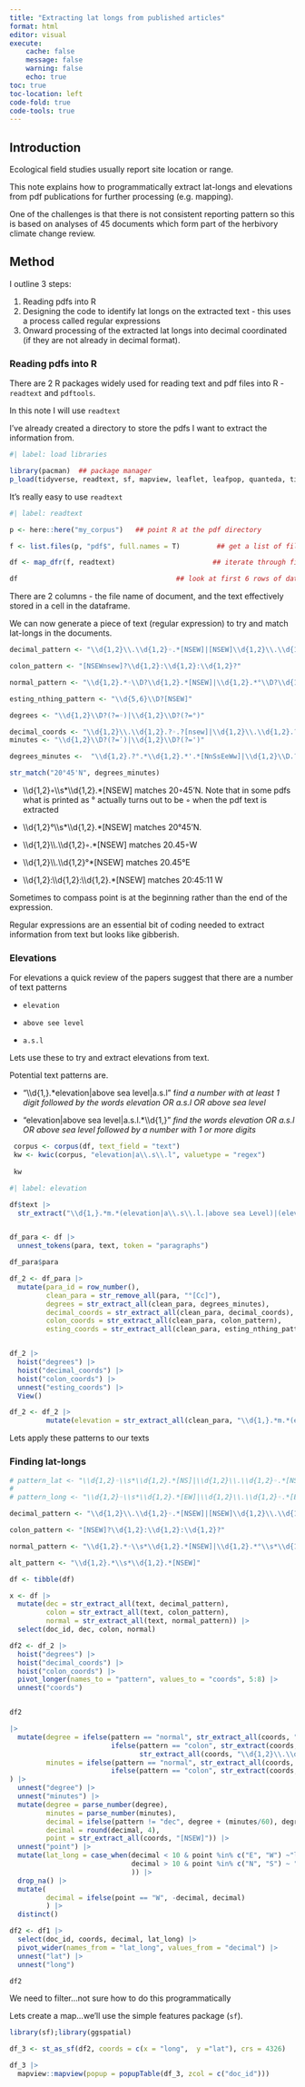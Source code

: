 ```yaml
---
title: "Extracting lat longs from published articles"
format: html
editor: visual
execute:
    cache: false
    message: false
    warning: false
    echo: true
toc: true
toc-location: left
code-fold: true
code-tools: true
---
```


## Introduction

Ecological field studies usually report site location or range.

This note explains how to programmatically extract lat-longs and elevations from pdf publications for further processing (e.g. mapping).

One of the challenges is that there is not consistent reporting pattern so this is based on analyses of 45 documents which form part of the herbivory climate change review.

## Method

I outline 3 steps:

1.  Reading pdfs into R
2.  Designing the code to identify lat longs on the extracted text - this uses a process called regular expressions
3.  Onward processing of the extracted lat longs into decimal coordinated (if they are not already in decimal format).

### Reading pdfs into R

There are 2 R packages widely used for reading text and pdf files into R - `readtext` and `pdftools`.

In this note I will use `readtext`

I've already created a directory to store the pdfs I want to extract the information from.

```r
#| label: load libraries

library(pacman)  ## package manager
p_load(tidyverse, readtext, sf, mapview, leaflet, leafpop, quanteda, tidytext) ## installs and loads packages if not already installed or loaded


```

It's really easy to use `readtext`

```r
#| label: readtext

p <- here::here("my_corpus")   ## point R at the pdf directory 

f <- list.files(p, "pdf$", full.names = T)         ## get a list of files

df <- map_dfr(f, readtext)                        ## iterate through file list, read in the text and create a data frame

df                                       ## look at first 6 rows of dataframe
```

There are 2 columns - the file name of document, and the text effectively stored in a cell in the dataframe.

We can now generate a piece of text (regular expression) to try and match lat-longs in the documents.

```r
decimal_pattern <- "\\d{1,2}\\.\\d{1,2}◦.*[NSEW]|[NSEW]\\d{1,2}\\.\\d{1,2}◦|\\d{1,2}\\.\\d{1,2}°.*[NSEW]|[NSEW]\\d{1,2}\\.\\d{1,2}°"

colon_pattern <- "[NSEWnsew]?\\d{1,2}:\\d{1,2}:\\d{1,2}?"

normal_pattern <- "\\d{1,2}.*◦\\D?\\d{1,2}.*[NSEW]|\\d{1,2}.*°\\D?\\d{1,2}.*[NSEW]"

esting_nthing_pattern <- "\\d{5,6}\\D?[NSEW]"

degrees <- "\\d{1,2}\\D?(?=◦)|\\d{1,2}\\D?(?=°)"

decimal_coords <- "\\d{1,2}\\.\\d{1,2}.?◦.?[nsew]|\\d{1,2}\\.\\d{1,2}.?°.?[nsew]"
minutes <- "\\d{1,2}\\D?(?=ʹ)|\\d{1,2}\\D?(?=')"

degrees_minutes <-  "\\d{1,2}.?°.*\\d{1,2}.*'.*[NnSsEeWw]|\\d{1,2}\\D.?◦.*\\d{1,2}.*'.*[NnSsEeWw]|\\d{1,2}.?°.*\\d{1,2}.*ʹ.*[NnSsEeWw]|\\d{1,2}\\D.?◦.*\\d{1,2}.*ʹ.*[NnSsEeWw]"

str_match("20°45'N", degrees_minutes)

```

-   \\\\d{1,2}◦\\\\s\*\\\\d{1,2}.\*\[NSEW\] matches 20◦45'N. Note that in some pdfs what is printed as ° actually turns out to be ◦ when the pdf text is extracted

-   \\\\d{1,2}°\\\\s\*\\\\d{1,2}.\*\[NSEW\] matches 20°45'N.

-   \\\\d{1,2}\\\\.\\\\d{1,2}◦.\*\[NSEW\] matches 20.45◦W

-   \\\\d{1,2}\\\\.\\\\d{1,2}°\*\[NSEW\] matches 20.45°E

-   \\\\d{1,2}:\\\\d{1,2}:\\\\d{1,2}.\*\[NSEW\] matches 20:45:11 W

Sometimes to compass point is at the beginning rather than the end of the expression.

Regular expressions are an essential bit of coding needed to extract information from text but looks like gibberish.

### Elevations

For elevations a quick review of the papers suggest that there are a number of text patterns

-   `elevation`

-   `above see level`

-   `a.s.l`

Lets use these to try and extract elevations from text.

Potential text patterns are.

-   "\\\\d{1,}.\*elevation\|above sea level\|a.s.l" f*ind a number with at least 1 digit followed by the words elevation OR a.s.l OR above sea level*

-   "elevation\|above sea level\|a.s.l.\*\\\\d{1,}" *find the words elevation OR a.s.l OR above sea level followed by a number with 1 or more digits*

```r


 corpus <- corpus(df, text_field = "text")
 kw <- kwic(corpus, "elevation|a\\.s\\.l", valuetype = "regex")
 
 kw
```

```r
#| label: elevation 

df$text |>
  str_extract("\\d{1,}.*m.*(elevation|a\\.s\\.l.|above sea Level)|(elevation|a\\.s\\.l.|above sea Level).*\\d{1,}.*m")



```

```r

df_para <- df |>
  unnest_tokens(para, text, token = "paragraphs") 

df_para$para

df_2 <- df_para |>
  mutate(para_id = row_number(), 
         clean_para = str_remove_all(para, "°[Cc]"), 
         degrees = str_extract_all(clean_para, degrees_minutes), 
         decimal_coords = str_extract_all(clean_para, decimal_coords), 
         colon_coords = str_extract_all(clean_para, colon_pattern), 
         esting_coords = str_extract_all(clean_para, esting_nthing_pattern))


df_2 |>
  hoist("degrees") |>
  hoist("decimal_coords") |>
  hoist("colon_coords") |>
  unnest("esting_coords") |>
  View()

```

```r
df_2 <- df_2 |>
         mutate(elevation = str_extract_all(clean_para, "\\d{1,}.*m.*(elevation|a\\.s\\.l.|above sea Level)|(elevation|a\\.s\\.l.|above sea Level).*\\d{1,}.*m")) 


```

Lets apply these patterns to our texts

### Finding lat-longs

```r

# pattern_lat <- "\\d{1,2}◦\\s*\\d{1,2}.*[NS]|\\d{1,2}\\.\\d{1,2}◦.*[NS]|\\d{1,2}\\.\\d{1,2}°*[NS]|[NS]?\\d{1,2}:\\d{1,2}:\\d{1,2}?"
# 
# pattern_long <- "\\d{1,2}◦\\s*\\d{1,2}.*[EW]|\\d{1,2}\\.\\d{1,2}◦.*[EW]|\\d{1,2}\\.\\d{1,2}°*[EW]|[EW]?\\d{1,2}:\\d{1,2}:\\d{1,2}?"

decimal_pattern <- "\\d{1,2}\\.\\d{1,2}◦.*[NSEW]|[NSEW]\\d{1,2}\\.\\d{1,2}◦|\\d{1,2}\\.\\d{1,2}°.*[NSEW]|[NSEW]\\d{1,2}\\.\\d{1,2}°"

colon_pattern <- "[NSEW]?\\d{1,2}:\\d{1,2}:\\d{1,2}?"

normal_pattern <- "\\d{1,2}.*◦\\s*\\d{1,2}.*[NSEW]|\\d{1,2}.*°\\s*\\d{1,2}.*[NSEW]"

alt_pattern <- "\\d{1,2}.*\\s*\\d{1,2}.*[NSEW]"

df <- tibble(df)

x <- df |>
  mutate(dec = str_extract_all(text, decimal_pattern), 
         colon = str_extract_all(text, colon_pattern), 
         normal = str_extract_all(text, normal_pattern)) |>
  select(doc_id, dec, colon, normal)

df2 <- df_2 |>
  hoist("degrees") |>
  hoist("decimal_coords") |>
  hoist("colon_coords") |>
  pivot_longer(names_to = "pattern", values_to = "coords", 5:8) |>
  unnest("coords") 


df2

|>
  mutate(degree = ifelse(pattern == "normal", str_extract_all(coords, "\\d{1,2}?°|\\d{1,2}?◦"),
                         ifelse(pattern == "colon", str_extract(coords, "\\d{1,2}:"), 
                                str_extract_all(coords, "\\d{1,2}\\.\\d{1,2}"))),
         minutes = ifelse(pattern == "normal", str_extract_all(coords, "°\\d{1,2}|◦\\d{1,2}"),
                         ifelse(pattern == "colon", str_extract(coords, ":\\d{1,2}"), coords)),
) |>
  unnest("degree") |>
  unnest("minutes") |>
  mutate(degree = parse_number(degree),
         minutes = parse_number(minutes),
         decimal = ifelse(pattern != "dec", degree + (minutes/60), degree), 
         decimal = round(decimal, 4), 
         point = str_extract_all(coords, "[NSEW]")) |>
  unnest("point") |>
  mutate(lat_long = case_when(decimal < 10 & point %in% c("E", "W") ~"long", 
                              decimal > 10 & point %in% c("N", "S") ~ "lat", 
                              )) |>
  drop_na() |>
  mutate(
         decimal = ifelse(point == "W", -decimal, decimal)
         ) |>
  distinct() 


```

```r

df2 <- df1 |>
  select(doc_id, coords, decimal, lat_long) |>
  pivot_wider(names_from = "lat_long", values_from = "decimal") |>
  unnest("lat") |>
  unnest("long")

df2
```

We need to filter...not sure how to do this programmatically

Lets create a map...we'll use the simple features package (`sf`).

```r

library(sf);library(ggspatial)

df_3 <- st_as_sf(df2, coords = c(x = "long",  y ="lat"), crs = 4326)

df_3 |>
  mapview::mapview(popup = popupTable(df_3, zcol = c("doc_id"))) 
 
```

\tex
